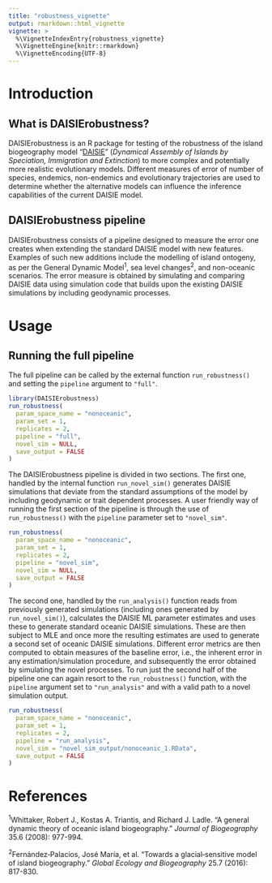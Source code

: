 ```yaml
---
title: "robustness_vignette"
output: rmarkdown::html_vignette
vignette: >
  %\VignetteIndexEntry{robustness_vignette}
  %\VignetteEngine{knitr::rmarkdown}
  %\VignetteEncoding{UTF-8}
---
```


# Introduction

## What is DAISIErobustness?
DAISIErobustness is an R package for testing of the robustness of the island biogeography model "[DAISIE](https://github.com/rsetienne/DAISIE)" (_Dynamical Assembly of Islands by Speciation, Immigration and Extinction_)  to more complex and potentially more realistic evolutionary models. Different measures of error of number of species, endemics, non-endemics and evolutionary trajectories are used to determine whether the alternative models can influence the inference capabilities of the current DAISIE model.

## DAISIErobustness pipeline
DAISIErobustness consists of a pipeline designed to measure the error one creates when extending the standard DAISIE model with new features. Examples of such new additions include the modelling of island ontogeny, as per the General Dynamic Model<sup>1</sup>, sea level changes<sup>2</sup>, and non-oceanic scenarios. The error measure is obtained by simulating and comparing DAISIE data using simulation code that builds upon the existing DAISIE simulations by including geodynamic processes.

# Usage
## Running the full pipeline
The full pipeline can be called by the external function `run_robustness()` and setting the `pipeline` argument to `"full"`.
```r
library(DAISIErobustness)
run_robustness(
  param_space_name = "nonoceanic",
  param_set = 1,
  replicates = 2,
  pipeline = "full",
  novel_sim = NULL,
  save_output = FALSE
)
```


The DAISIErobustness pipeline is divided in two sections. The first one, handled by the internal function `run_novel_sim()` generates DAISIE simulations that deviate from the standard assumptions of the model by including geodynamic or trait dependent processes. A user friendly way of running the first section of the pipeline is through the use of `run_robustness()` with the `pipeline` parameter set to `"novel_sim"`.

```r
run_robustness(
  param_space_name = "nonoceanic",
  param_set = 1,
  replicates = 2,
  pipeline = "novel_sim",
  novel_sim = NULL,
  save_output = FALSE
)
```

The second one, handled by the `run_analysis()` function reads from previously generated simulations (including ones generated by `run_novel_sim()`), calculates the DAISIE ML parameter estimates and uses these to generate standard oceanic DAISIE simulations. These are then subject to MLE and once more the resulting estimates are used to generate a second set of oceanic DAISIE simulations. Different error metrics are then computed to obtain measures of the baseline error, i.e., the inherent error in any estimation/simulation procedure, and subsequently the error obtained by simulating the novel processes.
To run just the second half of the pipeline one can again resort to the `run_robustness()` function, with the `pipeline` argument set to `"run_analysis"` and with a valid path to a novel simulation output.

```r
run_robustness(
  param_space_name = "nonoceanic",
  param_set = 1,
  replicates = 2,
  pipeline = "run_analysis",
  novel_sim = "novel_sim_output/nonoceanic_1.RData",
  save_output = FALSE
)
```

# References
<sup>1</sup>Whittaker, Robert J., Kostas A. Triantis, and Richard J. Ladle. "A general dynamic theory of oceanic island biogeography." _Journal of Biogeography_ 35.6 (2008): 977-994.

<sup>2</sup>Fernández‐Palacios, José María, et al. "Towards a glacial‐sensitive model of island biogeography." _Global Ecology and Biogeography_ 25.7 (2016): 817-830.

